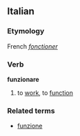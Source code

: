 ==Italian==
===Etymology===
French ''[[fonctioner]]''
===Verb===
'''funzionare'''

# to [[work]], to [[function]]

===Related terms===
*[[funzione]]